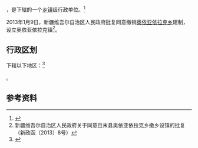 {{中国乡级行政区|65/28/25/210/000}}

'''{{PAGENAMEBASE}}'''，是{{PRC admin/fullname|65/28/25/210/000|3}}下辖的一个[[乡镇|乡镇]]级行政单位。<ref>{{PRC admin/ref sgc|{{PRC admin/parent|65/28/25/210/000}}}}</ref>

2013年1月9日，新疆维吾尔自治区人民政府批复同意撤销[[奥依亚依拉克乡|奥依亚依拉克乡]]建制，设立奥依亚依拉克镇<ref>新疆维吾尔自治区人民政府关于同意且末县奥依亚依拉克乡撤乡设镇的批复（新政函〔2013〕8号）</ref>。

== 行政区划 ==

{{PAGENAMEBASE}}下辖以下地区：<ref>{{PRC admin/ref sgc|65/28/25/210/000}}</ref>

{{PRC admin/children|65/28/25/210/000}}。

== 参考资料 ==

{{reflist}}

{{PRC admin/navcat|65/28/25/210/000}}
{{新疆行政区划小作品}}